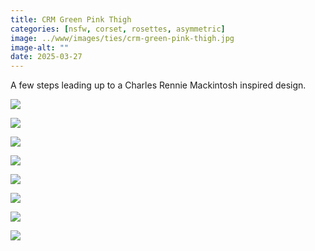 ```yaml
---
title: CRM Green Pink Thigh
categories: [nsfw, corset, rosettes, asymmetric]
image: ../www/images/ties/crm-green-pink-thigh.jpg
image-alt: ""
date: 2025-03-27
---
```


A few steps leading up to a Charles Rennie Mackintosh inspired design.

::: {layout-ncol=3}

![](../www/images/ties/crm-green-pink-base-curve.jpg)

![](../www/images/ties/crm-green-pink-base.jpg)

![](../www/images/ties/crm-green-pink-base-rose.jpg)

![](../www/images/ties/crm-green-pink-hands.jpg)

![](../www/images/ties/crm-green-pink-nails.jpg)

![](../www/images/ties/crm-green-pink-thigh.jpg)

![](../www/images/ties/crm-green-pink-foot.jpg)

![](../www/images/ties/crm-green-pink-up.jpg)

:::
